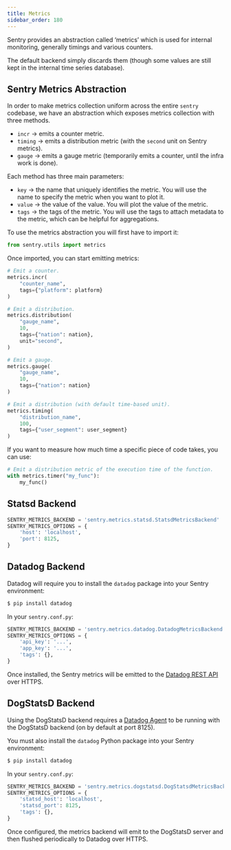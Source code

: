 ```yaml
---
title: Metrics
sidebar_order: 180
---
```


Sentry provides an abstraction called ‘metrics’ which is used for internal monitoring, generally timings and various counters.

The default backend simply discards them (though some values are still kept in the internal time series database).

## Sentry Metrics Abstraction

In order to make metrics collection uniform across the entire `sentry` codebase, we have an abstraction which exposes metrics collection with three methods.

- `incr` → emits a counter metric.
- `timing` → emits a distribution metric (with the `second` unit on Sentry metrics).
- `gauge` → emits a gauge metric (temporarily emits a counter, until the infra work is done).

Each method has three main parameters:

- `key` → the name that uniquely identifies the metric. You will use the name to specify the metric when you want to plot it.
- `value` → the value of the value. You will plot the value of the metric.
- `tags` → the tags of the metric. You will use the tags to attach metadata to the metric, which can be helpful for aggregations.

To use the metrics abstraction you will first have to import it:

```python
from sentry.utils import metrics
```

Once imported, you can start emitting metrics:

```python
# Emit a counter.
metrics.incr(
	"counter_name",
	tags={"platform": platform}
)

# Emit a distribution.
metrics.distribution(
	"gauge_name",
	10,
	tags={"nation": nation},
	unit="second",
)

# Emit a gauge.
metrics.gauge(
	"gauge_name",
	10,
	tags={"nation": nation}
)

# Emit a distribution (with default time-based unit).
metrics.timing(
	"distribution_name",
	100,
	tags={"user_segment": user_segment}
)
```

If you want to measure how much time a specific piece of code takes, you can use:

```python
# Emit a distribution metric of the execution time of the function.
with metrics.timer("my_func"):
	my_func()
```

## Statsd Backend

```python
SENTRY_METRICS_BACKEND = 'sentry.metrics.statsd.StatsdMetricsBackend'
SENTRY_METRICS_OPTIONS = {
    'host': 'localhost',
    'port': 8125,
}
```

## Datadog Backend

Datadog will require you to install the `datadog` package into your Sentry environment:

```bash
$ pip install datadog
```

In your `sentry.conf.py`:

```python
SENTRY_METRICS_BACKEND = 'sentry.metrics.datadog.DatadogMetricsBackend'
SENTRY_METRICS_OPTIONS = {
    'api_key': '...',
    'app_key': '...',
    'tags': {},
}
```

Once installed, the Sentry metrics will be emitted to the [Datadog REST API](https://docs.datadoghq.com/api/?lang=python#post-time-series-points) over HTTPS.

## DogStatsD Backend

Using the DogStatsD backend requires a [Datadog Agent](https://docs.datadoghq.com/agent/) to be running with the DogStatsD backend (on by default at port 8125).

You must also install the `datadog` Python package into your Sentry environment:

```bash
$ pip install datadog
```

In your `sentry.conf.py`:

```python
SENTRY_METRICS_BACKEND = 'sentry.metrics.dogstatsd.DogStatsdMetricsBackend'
SENTRY_METRICS_OPTIONS = {
    'statsd_host': 'localhost',
    'statsd_port': 8125,
    'tags': {},
}
```

Once configured, the metrics backend will emit to the DogStatsD server and then flushed periodically to Datadog over HTTPS.
